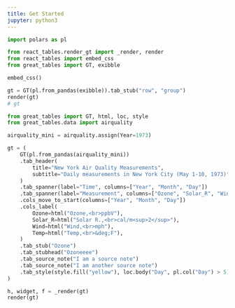 ```yaml
---
title: Get Started
jupyter: python3
---
```



```python
import polars as pl

from react_tables.render_gt import _render, render
from react_tables import embed_css
from great_tables import GT, exibble

embed_css()

gt = GT(pl.from_pandas(exibble)).tab_stub("row", "group")
render(gt)
# gt
```


```python
from great_tables import GT, html, loc, style
from great_tables.data import airquality

airquality_mini = airquality.assign(Year=1973)

gt = (
    GT(pl.from_pandas(airquality_mini))
    .tab_header(
        title="New York Air Quality Measurements",
        subtitle="Daily measurements in New York City (May 1-10, 1973)",
    )
    .tab_spanner(label="Time", columns=["Year", "Month", "Day"])
    .tab_spanner(label="Measurement", columns=["Ozone", "Solar_R", "Wind", "Temp"])
    .cols_move_to_start(columns=["Year", "Month", "Day"])
    .cols_label(
        Ozone=html("Ozone,<br>ppbV"),
        Solar_R=html("Solar R.,<br>cal/m<sup>2</sup>"),
        Wind=html("Wind,<br>mph"),
        Temp=html("Temp,<br>&deg;F"),
    )
    .tab_stub("Ozone")
    .tab_stubhead("Ozoneeee")
    .tab_source_note("I am a source note")
    .tab_source_note("I am another source note")
    .tab_style(style.fill("yellow"), loc.body("Day", pl.col("Day") > 5))
)

h, widget, f = _render(gt)
render(gt)
```